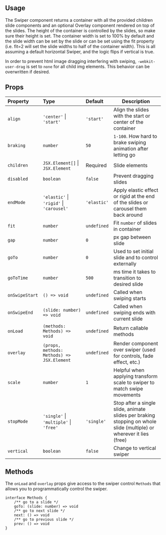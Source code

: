 ## Usage

The Swiper component returns a container with all the provided children slide components and an optional Overlay component rendered on top of the slides. The height of the container is controlled by the slides, so make sure their height is set. The container width is set to 100% by default and the slide width can be set by the slide or can be set using the fit property (i.e. fit=2 will set the slide widths to half of the container width). This is all assuming a default horizontal Swiper, and the logic flips if vertical is true.

In order to prevent html image dragging interfering with swiping, `-webkit-user-drag` is set to `none` for all child img elements. This behavior can be overwritten if desired.

## Props

| Property       | Type                                             | Default     | Description                                                                                                         |
| :------------- | :----------------------------------------------- | :---------- | ------------------------------------------------------------------------------------------------------------------- |
| `align`        | `'center'` &#124; `'start'`                      | `'start'`   | Align the slides with the start or center of the container                                                          |
| `braking`      | `number`                                         | `50`        | `1-100`. How hard to brake swiping animation after letting go                                                       |
| `children`     | `JSX.Element[]` &#124; `JSX.Element`             | Required    | Slide elements                                                                                                      |
| `disabled`     | `boolean`                                        | `false`     | Prevent dragging slides                                                                                             |
| `endMode`      | `'elastic'` &#124; `'rigid'` &#124; `'carousel'` | `'elastic'` | Apply elastic effect or rigid at the end of the slides or carousel them back around                                 |
| `fit`          | `number`                                         | `undefined` | Fit `number` of slides in container                                                                                 |
| `gap`          | `number`                                         | `0`         | px gap between slide                                                                                                |
| `goTo`         | `number`                                         | `0`         | Used to set initial slide and to control externally                                                                 |
| `goToTime`     | `number`                                         | `500`       | ms time it takes to transition to desired slide                                                                     |
| `onSwipeStart` | `() => void   `                                  | `undefined` | Called when swiping starts                                                                                          |
| `onSwipeEnd`   | `(slide: number) => void`                        | `undefined` | Called when swiping ends with current slide                                                                         |
| `onLoad`       | `(methods: Methods) => void`                     | `undefined` | Return callable methods                                                                                             |
| `overlay`      | `(props, methods: Methods) => JSX.Element`       | `undefined` | Render component over swiper (used for controls, fade effect, etc.)                                                 |
| `scale`        | `number`                                         | `1`         | Helpful when applying transform scale to swiper to match swipe movements                                            |
| `stopMode`     | `'single'` &#124; `'multiple'` &#124; `'free'`   | `'single'`  | Stop after a single slide, animate slides per braking stopping on whole slide (multiple) or wherever it lies (free) |
| `vertical`     | `boolean`                                        | `false`     | Change to vertical swiper                                                                                           |

## Methods

The `onLoad` and `overlay` props give access to the swiper control `Methods` that allows you to programmatically control the swiper.

```
interface Methods {
	/** go to a slide */
	goTo: (slide: number) => void
	/** go to next slide */
	next: () => void
	/** go to previous slide */
	prev: () => void
}
```
